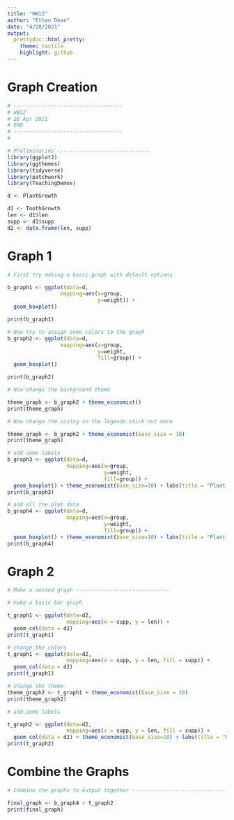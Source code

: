 ```yaml
---
title: "HW12"
author: "Ethan Dean"
date: "4/28/2021"
output:
  prettydoc::html_pretty:
    theme: tactile
    highlight: github
---
```


# Graph Creation

```r
# -----------------------------------
# HW12
# 28 Apr 2021
# EMD
# -----------------------------------
#

# Preliminaries ------------------------------
library(ggplot2)
library(ggthemes)
library(tidyverse)
library(patchwork)
library(TeachingDemos)

d <- PlantGrowth

d1 <- ToothGrowth
len <- d1$len
supp <- d1$supp
d2 <- data.frame(len, supp)
```

# Graph 1

```r

# First try making a basic graph with default options

b_graph1 <- ggplot(data=d, 
                 mapping=aes(x=group,
                             y=weight)) + 
  geom_boxplot()

print(b_graph1)                 

# Now try to assign some colors to the graph
b_graph2 <- ggplot(data=d, 
                 mapping=aes(x=group,
                             y=weight,
                             fill=group)) + 
  geom_boxplot()

print(b_graph2)

# Now change the background theme

theme_graph <- b_graph2 + theme_economist()
print(theme_graph)

# Now change the sizing so the legends stick out more

theme_graph <- b_graph2 + theme_economist(base_size = 10)
print(theme_graph)

# add some labels
b_graph3 <- ggplot(data=d, 
                   mapping=aes(x=group,
                               y=weight,
                               fill=group)) + 
  geom_boxplot() + theme_economist(base_size=10) + labs(title = "Plant Size Vs. Treatment Group", x = "Treatment Group", y = "Weight")
print(b_graph3)

# add all the plot data
b_graph4 <- ggplot(data=d, 
                   mapping=aes(x=group,
                               y=weight,
                               fill=group)) + 
  geom_boxplot() + theme_economist(base_size=10) + labs(title = "Plant Size Vs. Treatment Group", x = "Treatment Group", y = "Weight") + geom_point()
print(b_graph4)
```

# Graph 2

```r

# Make a second graph ------------------------------

# make a basic bar graph

t_graph1 <- ggplot(data=d2,
                   mapping=aes(x = supp, y = len)) +
  geom_col(data = d2)
print(t_graph1)

# change the colors
t_graph1 <- ggplot(data=d2,
                   mapping=aes(x = supp, y = len, fill = supp)) +
  geom_col(data = d2)
print(t_graph1)

# change the theme
theme_graph2 <- t_graph1 + theme_economist(base_size = 10)
print(theme_graph2)

# add some labels

t_graph2 <- ggplot(data=d2,
                   mapping=aes(x = supp, y = len, fill = supp)) +
  geom_col(data = d2) + theme_economist(base_size=10) + labs(title = "Cumulative Teeth size", x = "Treatment Group", y = "Length")
print(t_graph2)
```

# Combine the Graphs

```r
# Combine the graphs to output together ------------------------------

final_graph <- b_graph4 + t_graph2
print(final_graph)

```